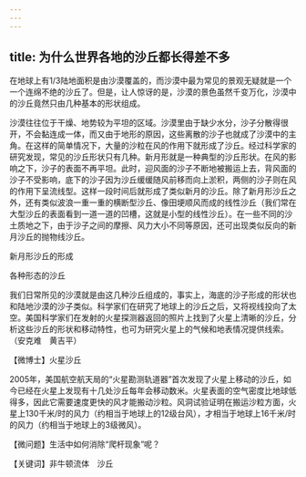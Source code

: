 ```yaml
---
---
---
```

title: 为什么世界各地的沙丘都长得差不多
---




在地球上有1/3陆地面积是由沙漠覆盖的，而沙漠中最为常见的景观无疑就是一个一个连绵不绝的沙丘了。但是，让人惊讶的是，沙漠的景色虽然千变万化，沙漠中的沙丘竟然只由几种基本的形状组成。

沙漠往往位于干燥、地势较为平坦的区域。沙漠里由于缺少水分，沙子分散得很开，不会黏连成一体，而又由于地形的原因，这些离散的沙子也就成了沙漠中的主角。在这样的简单情况下，大量的沙粒在风的作用下就形成了沙丘。经过科学家的研究发现，常见的沙丘形状只有几种。新月形就是一种典型的沙丘形状。在风的影响之下，沙子的表面不再平坦。此时，迎风面的沙子不断地被搬运上去，背风面的沙子不受影响，底下的沙子因为沙丘缓缓随风前移而向上淤积，两侧的沙子则在风的作用下呈流线型。这样一段时间后就形成了类似新月的沙丘。除了新月形沙丘之外，还有类似波浪一重一重的横断型沙丘、像田埂顺风而成的线性沙丘（我们常在大型沙丘的表面看到一道一道的凹槽，这就是小型的线性沙丘）。在一些不同的沙土质地之下，由于沙子之间的摩擦、风力大小不同等原因，还可出现类似反向的新月沙丘的抛物线沙丘。

新月形沙丘的形成



各种形态的沙丘



我们日常所见的沙漠就是由这几种沙丘组成的，事实上，海底的沙子形成的形状也和陆地沙漠的沙子类似。科学家们在研究了地球上的沙丘之后，又将视线投向了太空。美国科学家们在发射的火星探测器返回的照片上找到了火星上清晰的沙丘，分析这些沙丘的形状和移动特性，也可为研究火星上的气候和地表情况提供线索。（安克难　黄吉平）





【微博士】火星沙丘

2005年，美国航空航天局的“火星勘测轨道器”首次发现了火星上移动的沙丘，如今已经在火星上发现有十几处沙丘每年会移动数米。火星表面的空气密度比地球低得多，因此它需要速度更快的风才能搬动沙粒。风洞试验证明在搬运沙粒方面，火星上130千米/时的风力（约相当于地球上的12级台风），才相当于地球上16千米/时的风力（约相当于地球上的3级微风）。

【微问题】生活中如何消除“爬杆现象”呢？

【关键词】非牛顿流体　沙丘